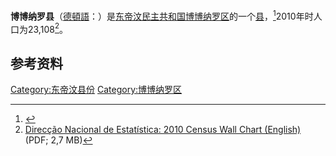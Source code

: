 '''博博纳罗县'''（[[德頓語|德頓語]]：{{lang|tet|Bobonaru}}）是[[东帝汶民主共和国|东帝汶民主共和国]][[博博纳罗区|博博纳罗区]]的一个[[县_(东帝汶)|县]]，<ref>{{Cite web |url=http://statoids.com/ytl.html |title=存档副本 |accessdate=2015-09-20 |archive-date=2015-09-24 |archive-url=https://web.archive.org/web/20150924122734/http://www.statoids.com/ytl.html |dead-url=no }}</ref>2010年时人口为23,108<ref name="Wall">[http://dne.mof.gov.tl/published/2010%20and%202011%20Publications/Wall%20Chart%20English/Wall%20Chart%20English%209%20June%202011.pdf Direcção Nacional de Estatística: 2010 Census Wall Chart (English)] {{Wayback|url=http://dne.mof.gov.tl/published/2010%20and%202011%20Publications/Wall%20Chart%20English/Wall%20Chart%20English%209%20June%202011.pdf |date=20150409091258 }} (PDF; 2,7 MB)</ref>。

==参考资料==
{{reflist}}
[[Category:东帝汶县份|Category:东帝汶县份]]
[[Category:博博纳罗区|Category:博博纳罗区]]